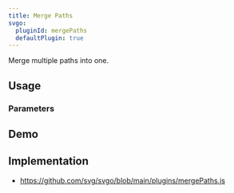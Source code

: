 ```yaml
---
title: Merge Paths
svgo:
  pluginId: mergePaths
  defaultPlugin: true
---
```


Merge multiple paths into one.

## Usage

<PluginUsage />

### Parameters

<PluginParams />

## Demo

<PluginDemo />

## Implementation

- https://github.com/svg/svgo/blob/main/plugins/mergePaths.js
